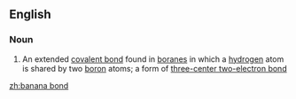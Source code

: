 ==English==

===Noun===
{{wikipedia}}
{{en-noun|head=[[banana]] [[bond]]}}

# {{context|informal|inorganic chemistry|lang=en}} An extended [[covalent bond]] found in [[borane]]s in which a [[hydrogen]] atom is shared by two [[boron]] atoms; a form of  [[three-center two-electron bond]]

[[zh:banana bond]]